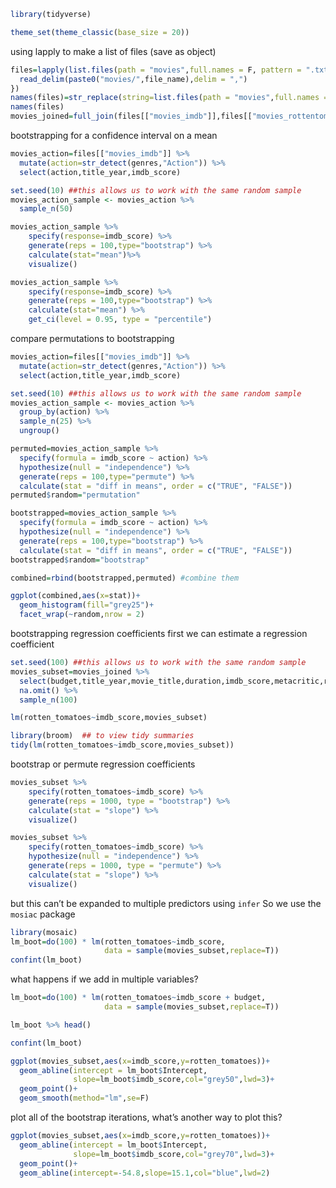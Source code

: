```r
library(tidyverse)

theme_set(theme_classic(base_size = 20)) 
```

using lapply to make a list of files (save as object)
```r
files=lapply(list.files(path = "movies",full.names = F, pattern = ".txt"),function(file_name){
  read_delim(paste0("movies/",file_name),delim = ",")
})
names(files)=str_replace(string=list.files(path = "movies",full.names = F, pattern = ".txt"),pattern = ".txt",replacement = "")
names(files)
movies_joined=full_join(files[["movies_imdb"]],files[["movies_rottentom"]],by=c("movie_title"="title"))

```

bootstrapping for a confidence interval on a mean
```r
movies_action=files[["movies_imdb"]] %>% 
  mutate(action=str_detect(genres,"Action")) %>%
  select(action,title_year,imdb_score)

set.seed(10) ##this allows us to work with the same random sample
movies_action_sample <- movies_action %>% 
  sample_n(50)

movies_action_sample %>% 
    specify(response=imdb_score) %>% 
    generate(reps = 100,type="bootstrap") %>%
    calculate(stat="mean")%>%
    visualize()

movies_action_sample %>% 
    specify(response=imdb_score) %>% 
    generate(reps = 100,type="bootstrap") %>%
    calculate(stat="mean") %>%
    get_ci(level = 0.95, type = "percentile")
```

compare permutations to bootstrapping
```r
movies_action=files[["movies_imdb"]] %>% 
  mutate(action=str_detect(genres,"Action")) %>%
  select(action,title_year,imdb_score)

set.seed(10) ##this allows us to work with the same random sample
movies_action_sample <- movies_action %>% 
  group_by(action) %>%
  sample_n(25) %>% 
  ungroup()

permuted=movies_action_sample %>% 
  specify(formula = imdb_score ~ action) %>% 
  hypothesize(null = "independence") %>% 
  generate(reps = 100,type="permute") %>% 
  calculate(stat = "diff in means", order = c("TRUE", "FALSE"))
permuted$random="permutation"

bootstrapped=movies_action_sample %>% 
  specify(formula = imdb_score ~ action) %>% 
  hypothesize(null = "independence") %>% 
  generate(reps = 100,type="bootstrap") %>% 
  calculate(stat = "diff in means", order = c("TRUE", "FALSE"))
bootstrapped$random="bootstrap"

combined=rbind(bootstrapped,permuted) #combine them

ggplot(combined,aes(x=stat))+
  geom_histogram(fill="grey25")+
  facet_wrap(~random,nrow = 2)
```


bootstrapping regression coefficients 
first we can estimate a regression coefficient
```r
set.seed(100) ##this allows us to work with the same random sample
movies_subset=movies_joined %>%
  select(budget,title_year,movie_title,duration,imdb_score,metacritic,rotten_tomatoes) %>%
  na.omit() %>%
  sample_n(100)

lm(rotten_tomatoes~imdb_score,movies_subset)

library(broom)  ## to view tidy summaries
tidy(lm(rotten_tomatoes~imdb_score,movies_subset))

```

bootstrap or permute regression coefficients
```r
movies_subset %>%
    specify(rotten_tomatoes~imdb_score) %>%
    generate(reps = 1000, type = "bootstrap") %>% 
    calculate(stat = "slope") %>%
    visualize()

movies_subset %>%
    specify(rotten_tomatoes~imdb_score) %>%
    hypothesize(null = "independence") %>%
    generate(reps = 1000, type = "permute") %>%
    calculate(stat = "slope") %>%
    visualize()
```


but this can't be expanded to multiple predictors using `infer`
So we use the `mosiac` package
```r
library(mosaic)
lm_boot=do(100) * lm(rotten_tomatoes~imdb_score, 
                     data = sample(movies_subset,replace=T))
confint(lm_boot)
```

what happens if we add in multiple variables?
```r
lm_boot=do(100) * lm(rotten_tomatoes~imdb_score + budget, 
                     data = sample(movies_subset,replace=T))

lm_boot %>% head()

confint(lm_boot) 

ggplot(movies_subset,aes(x=imdb_score,y=rotten_tomatoes))+
  geom_abline(intercept = lm_boot$Intercept,
              slope=lm_boot$imdb_score,col="grey50",lwd=3)+
  geom_point()+
  geom_smooth(method="lm",se=F)
```

plot all of the bootstrap iterations, what's another way to plot this?
```r
ggplot(movies_subset,aes(x=imdb_score,y=rotten_tomatoes))+
  geom_abline(intercept = lm_boot$Intercept,
              slope=lm_boot$imdb_score,col="grey70",lwd=3)+
  geom_point()+
  geom_abline(intercept=-54.8,slope=15.1,col="blue",lwd=2)
```